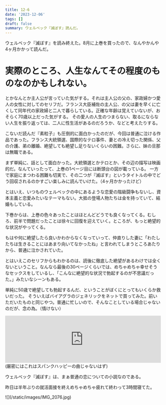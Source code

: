 ```yaml
---
title: 12-6
date: '2023-12-06'
tags: []
draft: false
summary: ウェルベック『滅ぼす』読んだ。
---
```


ウェルベック『滅ぼす』を読み終えた。8月に上巻を買ったので、なんやかんや4ヶ月かかって読んだ。
# 実際のところ、人生なんてその程度のものなのかもしれない。
とかなんとか主人公が言っていた気がする。それは主人公の父の、家政婦かつ愛人の女性に対してのセリフだ。フランス大臣補佐の主人公、の父は妻を早くに亡くして同年代の家政婦と二人で暮らしている。正確な年齢は覚えていないが、おそらく70歳以上だった気がする。
その愛人の人生のつまらない、取るにならない人生を振り返っては、二人に性生活があるのだろうか、などと考えたりする。

こないだ読んだ『素粒子』も圧倒的に面白かったのだが、今回は普通に泣ける作品であった。フランス大統領選、国際的なテロ事件、妻との冷え切った関係、父の介護、弟の離婚、絶望しても絶望し足りないくらいの困難。さらに、妹の旦那は無職である。

まず単純に、話として面白かった。大統領選とかテロとか、その辺の描写は映画的だ。なんていったって、上巻の1ページ目には断頭台の図が載っている。
一方で家庭にまつわる困難も切実で、その二つが『滅ぼす』というタイトルの中でどう回収されるのかすごい楽しみに読んでいけた。（4ヶ月かかったけど）

とはいえ、いつものウェルベックの中にあるような恋愛の階級闘争もないし、資本主義と恋愛みたいなテーマもない。大抵の登場人物たちは金を持っていて、結婚もしている。
 
下巻からは、上巻の色々あったことはほとんどどうでも良くなってくる。むしろ、前半で問題だったことは徐々に回復を迎えていく。ところが、もっと絶望的な状況がやってくる。

もはや何に絶望したら良いかわからなくなっていって、仲直りした妻に「わたしたちは生きることにはあまり向いてなかったね」と言われてしまうところあたりから、普通に泣かされていた。

とはいえこのセリフからもわかるのは、読後に徹底した絶望があるわけでは全くないということ。なんなら最後の30ページくらいでは、めちゃめちゃ幸せそうなセックスをしているし、「こんなに絶望的な状況で勃起するのが不思議だった。」みたいなシーンもある。

単純に50歳で絶望しても勃起するんだ、ということがぼくにとってもいくらか救いだった。
そういえばバイアグラのジェネリックをネットで買ってみた。前いただいたものと同じやつ。普通に忙しいので、そんなことしている場合じゃないのだが、念の為。（情けない）

<iframe src="https://open.spotify.com/embed/track/0ps1YTviVatFcYffzFwnQn?utm_source=generator&theme=0" width="100%" height="152" frameBorder="0" allowfullscreen="" allow="autoplay; clipboard-write; encrypted-media; fullscreen; picture-in-picture" loading="lazy"></iframe>
(厳密にはこれはスパンクハッピーの曲じゃないはず)

ウェルべック『滅ぼす』は、まぁ普通の恋についての小説なのである。


昨日は半年ぶりの就活面接を終えめちゃめちゃ疲れて終わって3時間寝てた。

<div class>
   ![](/static/images/IMG_2076.jpg)
</div>